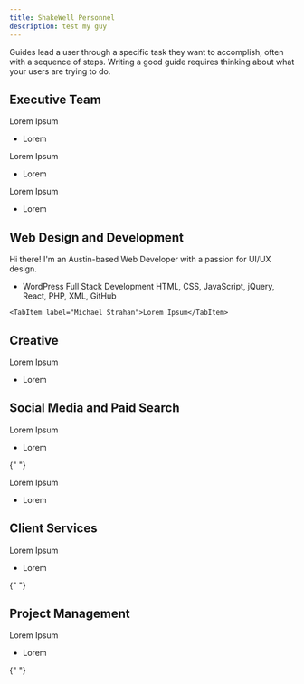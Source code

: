 ```yaml
---
title: ShakeWell Personnel
description: test my guy
---
```



Guides lead a user through a specific task they want to accomplish, often with a sequence of steps.
Writing a good guide requires thinking about what your users are trying to do.

## Executive Team

<Tabs>
  <TabItem label="John Patterson">
    Lorem Ipsum
    <ul>
      <li>Lorem</li>
    </ul>
  </TabItem>
  <TabItem label="Kristin Perttula">
    Lorem Ipsum
    <ul>
      <li>Lorem</li>
    </ul>
  </TabItem>
  <TabItem label="Toni Cordes">
    Lorem Ipsum
    <ul>
      <li>Lorem</li>
    </ul>
  </TabItem>
</Tabs>

## Web Design and Development

<Tabs>
	<TabItem label="Riley Sklar">Hi there! I'm an Austin-based Web Developer with a passion for UI/UX design.<ul><li>
  WordPress Full Stack Development HTML, CSS, JavaScript, jQuery, React, PHP,
  XML, GitHub</li></ul></TabItem>

    <TabItem label="Michael Strahan">Lorem Ipsum</TabItem>

</Tabs>

## Creative

<Tabs>
	<TabItem label="Jordan Carlson">Lorem Ipsum<ul><li>
  Lorem</li></ul></TabItem>

</Tabs>

## Social Media and Paid Search

<Tabs>
	<TabItem label="Amber Turrill">Lorem Ipsum<ul><li>
  Lorem</li></ul></TabItem>

{" "}

<TabItem label="Thayer Murphy">
  Lorem Ipsum
  <ul>
    <li>Lorem</li>
  </ul>
</TabItem>

</Tabs>

## Client Services

<Tabs>
	<TabItem label="TBD">Lorem Ipsum<ul><li>
  Lorem</li></ul></TabItem>

{" "}

</Tabs>

## Project Management

<Tabs>
	<TabItem label="TBD">Lorem Ipsum<ul><li>
  Lorem</li></ul></TabItem>

{" "}

</Tabs>
